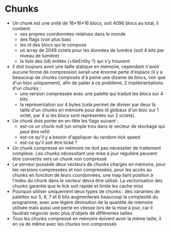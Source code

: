 # Chunks

- Un chunk est une unité de 16×16×16 blocs, soit 4096 blocs au total, il contient:
    - ses propres coordonnées relatives dans le monde
    - des flags (voir plus bas)
    - les id des blocs qui le compose
    - un array de 2048 octets pour les données de lumière (soit 4 bits par niveau de lumière)
    - la liste des (id) entités (+tileEntity ?) qui s'y trouvent.
- Il doit toujours avoir une taille statique en mémoire, cependant n'avoir aucune forme de compression serait une énorme perte d'espace (il y a beaucoup de chunks composés d'à peine une dizaine de blocs, voir que d'un bloc uniquement), afin de palier à ce problème, 2 implémentations d'un chunks :
    - une version compressée avec une palette qui traduit les blocs sur 4 bits
    - la représentation sur 4 bytes (cela permet de diviser par deux là taille d'un chunks en mémoire pour des id globaux d'un bloc sur 1 octet, par 4 si les blocs sont représentés sur 2 octets).
- Un chunk dois porter en en-tête les flags suivant :
    - est-ce un chunk null (un simple trou dans le vecteur de stockage qui peut être refill
    - est-ce qu'il y a besoin d'appliquer du random-tick speed
    - est-ce qu'il soit être tické ?
- Un chunk compressé en mémoire ne doit pas nécessiter de traitement complexe. Les chunks nécessitant une mise à jour régulière peuvent être convertis vers un chunk non compressé
- Le serveur possède deux vecteurs de chunks chargés en mémoire, pour les versions compressées et non compressées, pour les accès au chunks en fonction de leurs coordonnées, une map liant position à l'index du chunk dans le vecteur devra être utilisé. La vectorisation des chunks garantie que le tick soit rapide et limite les cache miss
- Pourquoi utiliser uniquement deux types de chunks : des variantes de palettes sur 5, 6, 7 et 8 bits augmenterais beaucoup la complexité du programme, avec une légère diminution de la quantité de mémoire utilisée mais aussi une perte en vitesse lors de la mise à jour, car il faudrait négocier avec plus d'objets de différentes tailles
- Tous les chunks compressé en mémoire doivent avoir la même taille, il en va de même avec les chunks non compressés
